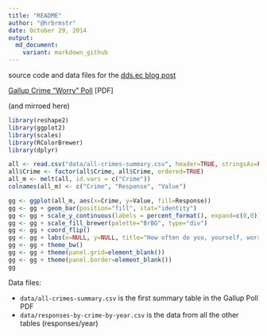 ```yaml
---
title: "README"
author: "@hrbrmstr"
date: October 29, 2014
output:
  md_document:
    variant: markdown_github
---
```


source code and data files for the [dds.ec blog post](http://dds.ec/blog/2014/Oct/don't-worry-too-much-about-the-gallup-crime-poll/)

[Gallup Crime "Worry" Poll](http://www.gallup.com/file/poll/178877/141027CrimeWorry.pdf) [PDF]

(and mirroed here)

```r
library(reshape2)
library(ggplot2)
library(scales)
library(RColorBrewer)
library(dplyr)

all <- read.csv("data/all-crimes-summary.csv", header=TRUE, stringsAs=FALSE, sep=",")
all$Crime <- factor(all$Crime, all$Crime, ordered=TRUE)
all_m <- melt(all, id.vars = c("Crime"))
colnames(all_m) <- c("Crime", "Response", "Value")

gg <- ggplot(all_m, aes(x=Crime, y=Value, fill=Response))
gg <- gg + geom_bar(position="fill", stat="identity")
gg <- gg + scale_y_continuous(labels = percent_format(), expand=c(0,0))
gg <- gg + scale_fill_brewer(palette="BrBG", type="div")
gg <- gg + coord_flip()
gg <- gg + labs(x=NULL, y=NULL, title="How often do you, yourself, worry about the following things?")
gg <- gg + theme_bw()
gg <- gg + theme(panel.grid=element_blank())
gg <- gg + theme(panel.border=element_blank())
gg
```

Data files:

- `data/all-crimes-summary.csv` is the first summary table in the Gallup Poll PDF
- `data/responses-by-crime-by-year.csv` is the data from all the other tables (responses/year)
